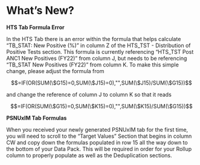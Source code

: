 
What's New?
===========

**HTS Tab Formula Error**

In the HTS Tab there is an error within the formula that helps calculate “TB_STAT: New Positive (%)” in column Z of the HTS_TST - Distribution of Positive Tests section. This formula is currently referencing “HTS_TST Post ANC1 New Positives (FY22)” from column J, but needs to be referencing “TB_STAT New Positives (FY22)” from column K. To make this simple change, please adjust the formula from

$$=IF(OR(SUM(\$G15)=0,SUM(\$J15)=0),"",SUM(\$J15)/SUM(\$G15))$$

and change the reference of column J to column K so that it reads 

$$=IF(OR(SUM(\$G15)=0,SUM(\$K15)=0),"",SUM(\$K15)/SUM(\$G15))$$ 


**PSNUxIM Tab Formulas**

When you received your newly generated PSNUxIM tab for the first time, you will need to scroll to the “Target Values” Section that begins in column CW and copy down the formulas populated in row 15 all the way down to the bottom of your Data Pack. This will be required in order for your Rollup column to properly populate as well as the Deduplication sections.

